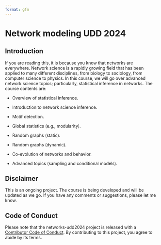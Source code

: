 ```yaml
---
format: gfm
---
```


# Network modeling UDD 2024

## Introduction

If you are reading this, it is because you know that networks are everywhere. Network science is a rapidly growing field that has been applied to many different disciplines, from biology to sociology, from computer science to physics. In this course, we will go over advanced network science topics; particularly, statistical inference in networks. The course contents are:

- Overview of statistical inference.

- Introduction to network science inference.

- Motif detection.

- Global statistics (e.g., modularity).

- Random graphs (static).

- Random graphs (dynamic).

- Co-evolution of networks and behavior.

- Advanced topics (sampling and conditional models).

## Disclaimer

This is an ongoing project. The course is being developed and will be updated as we go. If you have any comments or suggestions, please let me know.

## Code of Conduct
  
Please note that the networks-udd2024 project is released with a [Contributor Code of Conduct](https://contributor-covenant.org/version/2/1/CODE_OF_CONDUCT.html). By contributing to this project, you agree to abide by its terms.